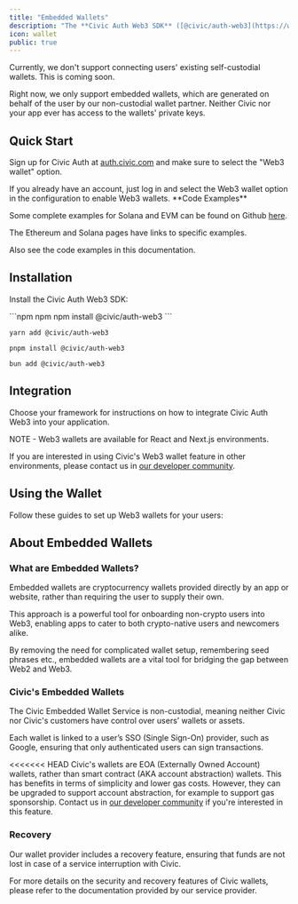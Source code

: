 ```yaml
---
title: "Embedded Wallets"
description: "The **Civic Auth Web3 SDK** ([@civic/auth-web3](https://www.npmjs.com/package/@civic/auth-web3)) extends the functionality of the base **Civic Auth SDK** by including the ability to provision a Web3 wallet for users. This allows Civic Auth apps to provide their users with access to the world of Cryptocurrencies and Web3 without any hassle or prior knowledge."
icon: wallet
public: true
---
```


<Info>
Currently, we don't support connecting users' existing self-custodial wallets. This is coming soon.

Right now, we only support embedded wallets, which are generated on behalf of the user by our non-custodial wallet partner. Neither Civic nor your app ever has access to the wallets' private keys.
</Info>

## Quick Start

Sign up for Civic Auth at [auth.civic.com](https://auth.civic.com) and make sure to select the "Web3 wallet" option.

<Check>
  If you already have an account, just log in and select the Web3 wallet option in the configuration to enable Web3 wallets.
</Check>

<Check>
**Code Examples**

Some complete examples for Solana and EVM can be found on Github [here](https://github.com/civicteam/civic-auth-examples/tree/main/packages/civic-auth-web3).

The Ethereum and Solana pages have links to specific examples.

Also see the code examples in this documentation.
</Check>

## Installation

Install the Civic Auth Web3 SDK:

<CodeGroup>
  ```npm npm
  npm install @civic/auth-web3
  ```

  ```yarn yarn
  yarn add @civic/auth-web3
  ```

  ```pnpm pnpm
  pnpm install @civic/auth-web3
  ```

  ```bun bun
  bun add @civic/auth-web3
  ```
</CodeGroup>

## Integration

Choose your framework for instructions on how to integrate Civic Auth Web3 into your application.

<Info>
NOTE - Web3 wallets are available for React and Next.js environments.

If you are interested in using Civic's Web3 wallet feature in other environments, please contact us in [our developer community](https://join.slack.com/t/civic-developers/shared_invite/zt-37tv9fyo7-aDT43mUjOFQwdQFmfZLTRw).
</Info>

<CardGroup cols={3}>
  <Card title="React" href="/integration/react" img="/images/auth/web3/react.png"/>
  <Card title="Next.js" href="/integration/nextjs" img="/images/auth/web3/next.png"/>
</CardGroup>

## Using the Wallet

Follow these guides to set up Web3 wallets for your users:

<CardGroup>
  <Card title="Ethereum & EVMs" href="/web3/ethereum-evm" icon="diamond" horizontal/>
  <Card title="Solana" href="/web3/solana" icon="code" horizontal/>
</CardGroup>

## About Embedded Wallets

### What are Embedded Wallets?

Embedded wallets are cryptocurrency wallets provided directly by an app or website, rather than requiring the user to supply their own.

This approach is a powerful tool for onboarding non-crypto users into Web3, enabling apps to cater to both crypto-native users and newcomers alike.

By removing the need for complicated wallet setup, remembering seed phrases etc., embedded wallets are a vital tool for bridging the gap between Web2 and Web3.

### Civic's Embedded Wallets

The Civic Embedded Wallet Service is non-custodial, meaning neither Civic nor Civic's customers have control over users’ wallets or assets.

Each wallet is linked to a user’s SSO (Single Sign-On) provider, such as Google, ensuring that only authenticated users can sign transactions.

<<<<<<< HEAD
Civic's wallets are EOA (Externally Owned Account) wallets, rather than smart contract (AKA account abstraction) wallets. This has benefits in terms of simplicity and lower gas costs. However, they can be upgraded to support account abstraction, for example to support gas sponsorship. Contact us in [our developer community](https://join.slack.com/t/civic-developers/shared_invite/zt-37tv9fyo7-aDT43mUjOFQwdQFmfZLTRw) if you're interested in this feature.

### **Recovery**

Our wallet provider includes a recovery feature, ensuring that funds are not lost in case of a service interruption with Civic.

For more details on the security and recovery features of Civic wallets, please refer to the documentation provided by our service provider.

